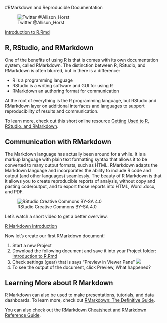 #RMarkdown and Reproducible Documentation

![Twitter @Allison_Horst](Images/rmarkdown_wizards.png)

[Introduction to R.Rmd](PracticeNotebooks/JMMPractice_Introduction_to_Rmarkdown_Notebook.Rmd)  

## R, RStudio, and RMarkdown

One of the benefits of using R is that is comes with its own documentation system, called RMarkdown.  The distinction between R, RStudio, and RMarkdown is often blurred, but in there is a difference:  

- R is a programming language  
- RStudio is a writing software and GUI for using R    
- RMarkdown an authoring format for communication  

At the root of everything is the R programming language, but RStudio and RMarkdown layer on additional interfaces and languages to support reproducibility of results and communication.

To learn more, check out this short online resource [Getting Used to R, RStudio, and RMarkdown](https://ismayc.github.io/rbasics-book/).

## Communication with RMarkdown

The Markdown language has actually been around for a while.  It is a markup language with plain text formatting syntax that allows it to be converted to many output formats, such as HTML.  RMarkdown adapts the Markdown language and incorporates the ability to include R code and output (and other languages) seamlessly.  The beauty of R Markdown is that it allows you to create reproducible reports of analysis, without copy and pasting code/output, and to export those reports into HTML, Word .docx, and PDF.

![RStudio Creative Commons BY-SA 4.0](Images/RmdProcess.png)

Let's watch a short video to get a better overview.

[R Markdown Introduction](https://rmarkdown.rstudio.com/lesson-1.html)

Now let's create our first RMarkdown document! 

1. Start a new Project  
2. Download the following document and save it into your Project folder: [Introduction to R.Rmd](Practice Notebooks/JMMPractice-Introduction_to_Rmarkdown.Rmd)  
3. Check settings (gear) that is says “Preview in Viewer Pane”  ![](Images/PreviewPane.png)
4. To see the output of the document, click Preview, What happened?   



## Learning More about R Markdown  

R Markdown can also be used to make presentations, tutorials, and data dashboards.  To learn more, check out [RMarkdown: The Definitive Guide](https://bookdown.org/yihui/rmarkdown/).  

You can also check out the [RMarkdown Cheatsheet](Documents/RMarkdown_Cheatsheet.pdf) and [RMarkdown Reference Guide](Documents/RMarkdown_Reference.pdf).


